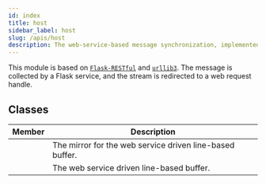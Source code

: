 ```yaml
---
id: index
title: host
sidebar_label: host
slug: /apis/host
description: The web-service-based message synchronization, implemented based on Flask-RESTful and urllib3.
---
```




<APITopBar type="module" source="host" />

This module is based on [`Flask-RESTful`<IconExternalLink/>][link-flask-restful] and [`urllib3`<IconExternalLink/>][link-urllib3]. The message is collected by a Flask service, and the stream is redirected to a web request handle.

## Classes

|                                          Member                                          | <center>Description</center>                             |
| :--------------------------------------------------------------------------------------: | :------------------------------------------------------- |
| [<IconObjType type="class" hasText={true} text="LineHostMirror"/>](./LineHostMirror.mdx) | The mirror for the web service driven line-based buffer. |
| [<IconObjType type="class" hasText={true} text="LineHostBuffer"/>](./LineHostBuffer.mdx) | The web service driven line-based buffer.                |

[link-flask-restful]: https://flask-restful.readthedocs.io/en/latest/
[link-urllib3]: https://urllib3.readthedocs.io/en/latest/index.html

